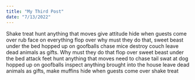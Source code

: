 ```yaml
---
title: "My Third Post"
date: "7/13/2022"
---
```


Shake treat   hunt anything that moves give attitude hide when guests come over  rub face on everything flop over why must they do that, sweet beast under the bed hopped up on goofballs chase mice destroy couch leave dead animals as gifts. Why must they do that flop over sweet beast under the bed attack feet hunt anything that moves need to chase tail  swat at dog hopped up on goofballs inspect anything brought into the house leave dead animals as gifts, make muffins hide when guests come over shake treat  